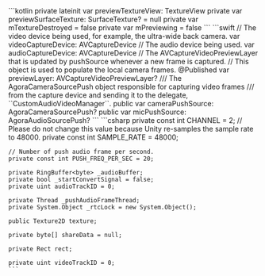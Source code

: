 <PlatformWrapper platform="android">
    ```kotlin
    private lateinit var previewTextureView: TextureView
    private var previewSurfaceTexture: SurfaceTexture? = null
    private var mTextureDestroyed = false
    private var mPreviewing = false
    ```
</PlatformWrapper>
<PlatformWrapper platform="ios">
    ```swift
    // The video device being used, for example, the ultra-wide back camera.
    var videoCaptureDevice: AVCaptureDevice
    // The audio device being used.
    var audioCaptureDevice: AVCaptureDevice
    // The AVCaptureVideoPreviewLayer that is updated by pushSource whenever a new frame is captured.
    // This object is used to populate the local camera frames.
    @Published var previewLayer: AVCaptureVideoPreviewLayer?
    /// The AgoraCameraSourcePush object responsible for capturing video frames
    /// from the capture device and sending it to the delegate, ``CustomAudioVideoManager``.
    public var cameraPushSource: AgoraCameraSourcePush?
    public var micPushSource: AgoraAudioSourcePush?
    ```
</PlatformWrapper>
<PlatformWrapper platform = "unity">
    ```csharp
    private const int CHANNEL = 2;
    // Please do not change this value because Unity re-samples the sample rate to 48000.
    private const int SAMPLE_RATE = 48000;

    // Number of push audio frame per second.
    private const int PUSH_FREQ_PER_SEC = 20;

    private RingBuffer<byte> _audioBuffer;
    private bool _startConvertSignal = false;
    private uint audioTrackID = 0;

    private Thread _pushAudioFrameThread;
    private System.Object _rtcLock = new System.Object();

    public Texture2D texture;

    private byte[] shareData = null;

    private Rect rect;

    private uint videoTrackID = 0;
    ```
</PlatformWrapper>